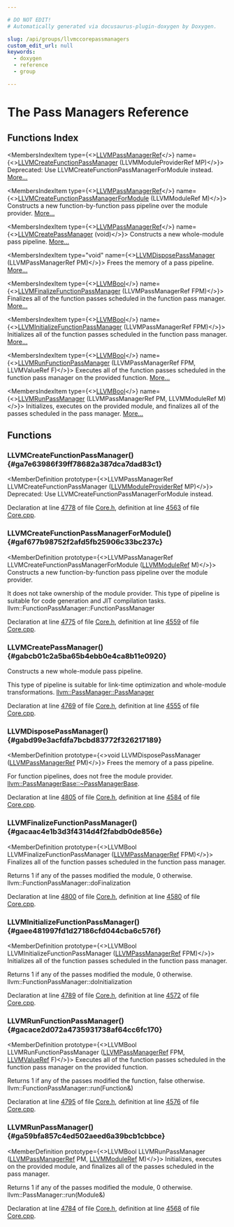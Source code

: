 ```yaml
---

# DO NOT EDIT!
# Automatically generated via docusaurus-plugin-doxygen by Doxygen.

slug: /api/groups/llvmccorepassmanagers
custom_edit_url: null
keywords:
  - doxygen
  - reference
  - group

---
```





# The Pass Managers Reference

<DoxygenPage pluginConfig={pluginConfig}>



## Functions Index

<MembersIndex>

<MembersIndexItem
  type={<><a href="/docs/api/groups/llvmcsupporttypes/#ga45fccfac9832f829c5e12a8915e85f4c">LLVMPassManagerRef</a></>}
  name={<><a href="#ga7e63986f39ff78682a387dca7dad83c1">LLVMCreateFunctionPassManager</a> (LLVMModuleProviderRef MP)</>}>
Deprecated: Use LLVMCreateFunctionPassManagerForModule instead. <a href="#ga7e63986f39ff78682a387dca7dad83c1">More...</a>
</MembersIndexItem>

<MembersIndexItem
  type={<><a href="/docs/api/groups/llvmcsupporttypes/#ga45fccfac9832f829c5e12a8915e85f4c">LLVMPassManagerRef</a></>}
  name={<><a href="#gaf677b98752f2afd5fb25906c33bc237c">LLVMCreateFunctionPassManagerForModule</a> (LLVMModuleRef M)</>}>
Constructs a new function-by-function pass pipeline over the module provider. <a href="#gaf677b98752f2afd5fb25906c33bc237c">More...</a>
</MembersIndexItem>

<MembersIndexItem
  type={<><a href="/docs/api/groups/llvmcsupporttypes/#ga45fccfac9832f829c5e12a8915e85f4c">LLVMPassManagerRef</a></>}
  name={<><a href="#gabcb01c2a5ba65b4ebb0e4ca8b11e0920">LLVMCreatePassManager</a> (void)</>}>
Constructs a new whole-module pass pipeline. <a href="#gabcb01c2a5ba65b4ebb0e4ca8b11e0920">More...</a>
</MembersIndexItem>

<MembersIndexItem
  type="void"
  name={<><a href="#gabd99e3acfdfa7bcbd83772f326217189">LLVMDisposePassManager</a> (LLVMPassManagerRef PM)</>}>
Frees the memory of a pass pipeline. <a href="#gabd99e3acfdfa7bcbd83772f326217189">More...</a>
</MembersIndexItem>

<MembersIndexItem
  type={<><a href="/docs/api/groups/llvmcsupporttypes/#ga209de0bceb13179a973c6a45211617bd">LLVMBool</a></>}
  name={<><a href="#gacaac4e1b3d3f4314d4f2fabdb0de856e">LLVMFinalizeFunctionPassManager</a> (LLVMPassManagerRef FPM)</>}>
Finalizes all of the function passes scheduled in the function pass manager. <a href="#gacaac4e1b3d3f4314d4f2fabdb0de856e">More...</a>
</MembersIndexItem>

<MembersIndexItem
  type={<><a href="/docs/api/groups/llvmcsupporttypes/#ga209de0bceb13179a973c6a45211617bd">LLVMBool</a></>}
  name={<><a href="#gaee481997fd1d27186cfd044cba6c576f">LLVMInitializeFunctionPassManager</a> (LLVMPassManagerRef FPM)</>}>
Initializes all of the function passes scheduled in the function pass manager. <a href="#gaee481997fd1d27186cfd044cba6c576f">More...</a>
</MembersIndexItem>

<MembersIndexItem
  type={<><a href="/docs/api/groups/llvmcsupporttypes/#ga209de0bceb13179a973c6a45211617bd">LLVMBool</a></>}
  name={<><a href="#gacace2d072a4735931738af64cc6fc170">LLVMRunFunctionPassManager</a> (LLVMPassManagerRef FPM, LLVMValueRef F)</>}>
Executes all of the function passes scheduled in the function pass manager on the provided function. <a href="#gacace2d072a4735931738af64cc6fc170">More...</a>
</MembersIndexItem>

<MembersIndexItem
  type={<><a href="/docs/api/groups/llvmcsupporttypes/#ga209de0bceb13179a973c6a45211617bd">LLVMBool</a></>}
  name={<><a href="#ga59bfa857c4ed502aeed6a39bcb1cbbce">LLVMRunPassManager</a> (LLVMPassManagerRef PM, LLVMModuleRef M)</>}>
Initializes, executes on the provided module, and finalizes all of the passes scheduled in the pass manager. <a href="#ga59bfa857c4ed502aeed6a39bcb1cbbce">More...</a>
</MembersIndexItem>

</MembersIndex>


<SectionDefinition>

## Functions

### LLVMCreateFunctionPassManager() {#ga7e63986f39ff78682a387dca7dad83c1}

<MemberDefinition
  prototype={<>LLVMPassManagerRef LLVMCreateFunctionPassManager (<a href="/docs/api/groups/llvmcsupporttypes/#gad77f13d71e9aebc385324cde314d9ac6">LLVMModuleProviderRef</a> MP)</>}>
Deprecated: Use LLVMCreateFunctionPassManagerForModule instead.

Declaration at line <a href="/docs/api/files/include/include/llvm-c/core-h/#l04778">4778</a> of file <a href="/docs/api/files/include/include/llvm-c/core-h">Core.h</a>, definition at line <a href="/docs/api/files/lib/lib/ir/core-cpp/#l04563">4563</a> of file <a href="/docs/api/files/lib/lib/ir/core-cpp">Core.cpp</a>.
</MemberDefinition>

### LLVMCreateFunctionPassManagerForModule() {#gaf677b98752f2afd5fb25906c33bc237c}

<MemberDefinition
  prototype={<>LLVMPassManagerRef LLVMCreateFunctionPassManagerForModule (<a href="/docs/api/groups/llvmcsupporttypes/#gad1d1bb5f901c903a0cf09c5a053c9c56">LLVMModuleRef</a> M)</>}>
Constructs a new function-by-function pass pipeline over the module provider.

It does not take ownership of the module provider. This type of pipeline is suitable for code generation and JIT compilation tasks. 
<SectionUser title="See Also">
llvm::FunctionPassManager::FunctionPassManager
</SectionUser>

Declaration at line <a href="/docs/api/files/include/include/llvm-c/core-h/#l04775">4775</a> of file <a href="/docs/api/files/include/include/llvm-c/core-h">Core.h</a>, definition at line <a href="/docs/api/files/lib/lib/ir/core-cpp/#l04559">4559</a> of file <a href="/docs/api/files/lib/lib/ir/core-cpp">Core.cpp</a>.
</MemberDefinition>

### LLVMCreatePassManager() {#gabcb01c2a5ba65b4ebb0e4ca8b11e0920}

<MemberDefinition
  prototype="LLVMPassManagerRef LLVMCreatePassManager (void)">
Constructs a new whole-module pass pipeline.

This type of pipeline is suitable for link-time optimization and whole-module transformations. 
<SectionUser title="See Also">
<a href="/docs/api/classes/llvm/passmanager/#a8feea6425d71b06eb9eea6dfb60dcf4e">llvm::PassManager::PassManager</a>
</SectionUser>

Declaration at line <a href="/docs/api/files/include/include/llvm-c/core-h/#l04769">4769</a> of file <a href="/docs/api/files/include/include/llvm-c/core-h">Core.h</a>, definition at line <a href="/docs/api/files/lib/lib/ir/core-cpp/#l04555">4555</a> of file <a href="/docs/api/files/lib/lib/ir/core-cpp">Core.cpp</a>.
</MemberDefinition>

### LLVMDisposePassManager() {#gabd99e3acfdfa7bcbd83772f326217189}

<MemberDefinition
  prototype={<>void LLVMDisposePassManager (<a href="/docs/api/groups/llvmcsupporttypes/#ga45fccfac9832f829c5e12a8915e85f4c">LLVMPassManagerRef</a> PM)</>}>
Frees the memory of a pass pipeline.

For function pipelines, does not free the module provider. 
<SectionUser title="See Also">
<a href="/docs/api/classes/llvm/passmanagerbase/#a4e678f968a8f574109cb78eee4d3d756">llvm::PassManagerBase::~PassManagerBase</a>.
</SectionUser>

Declaration at line <a href="/docs/api/files/include/include/llvm-c/core-h/#l04805">4805</a> of file <a href="/docs/api/files/include/include/llvm-c/core-h">Core.h</a>, definition at line <a href="/docs/api/files/lib/lib/ir/core-cpp/#l04584">4584</a> of file <a href="/docs/api/files/lib/lib/ir/core-cpp">Core.cpp</a>.
</MemberDefinition>

### LLVMFinalizeFunctionPassManager() {#gacaac4e1b3d3f4314d4f2fabdb0de856e}

<MemberDefinition
  prototype={<>LLVMBool LLVMFinalizeFunctionPassManager (<a href="/docs/api/groups/llvmcsupporttypes/#ga45fccfac9832f829c5e12a8915e85f4c">LLVMPassManagerRef</a> FPM)</>}>
Finalizes all of the function passes scheduled in the function pass manager.

Returns 1 if any of the passes modified the module, 0 otherwise. 
<SectionUser title="See Also">
llvm::FunctionPassManager::doFinalization
</SectionUser>

Declaration at line <a href="/docs/api/files/include/include/llvm-c/core-h/#l04800">4800</a> of file <a href="/docs/api/files/include/include/llvm-c/core-h">Core.h</a>, definition at line <a href="/docs/api/files/lib/lib/ir/core-cpp/#l04580">4580</a> of file <a href="/docs/api/files/lib/lib/ir/core-cpp">Core.cpp</a>.
</MemberDefinition>

### LLVMInitializeFunctionPassManager() {#gaee481997fd1d27186cfd044cba6c576f}

<MemberDefinition
  prototype={<>LLVMBool LLVMInitializeFunctionPassManager (<a href="/docs/api/groups/llvmcsupporttypes/#ga45fccfac9832f829c5e12a8915e85f4c">LLVMPassManagerRef</a> FPM)</>}>
Initializes all of the function passes scheduled in the function pass manager.

Returns 1 if any of the passes modified the module, 0 otherwise. 
<SectionUser title="See Also">
llvm::FunctionPassManager::doInitialization
</SectionUser>

Declaration at line <a href="/docs/api/files/include/include/llvm-c/core-h/#l04789">4789</a> of file <a href="/docs/api/files/include/include/llvm-c/core-h">Core.h</a>, definition at line <a href="/docs/api/files/lib/lib/ir/core-cpp/#l04572">4572</a> of file <a href="/docs/api/files/lib/lib/ir/core-cpp">Core.cpp</a>.
</MemberDefinition>

### LLVMRunFunctionPassManager() {#gacace2d072a4735931738af64cc6fc170}

<MemberDefinition
  prototype={<>LLVMBool LLVMRunFunctionPassManager (<a href="/docs/api/groups/llvmcsupporttypes/#ga45fccfac9832f829c5e12a8915e85f4c">LLVMPassManagerRef</a> FPM, <a href="/docs/api/groups/llvmcsupporttypes/#ga113ce952344691b8304a43a314f8be17">LLVMValueRef</a> F)</>}>
Executes all of the function passes scheduled in the function pass manager on the provided function.

Returns 1 if any of the passes modified the function, false otherwise. 
<SectionUser title="See Also">
llvm::FunctionPassManager::run(Function&amp;)
</SectionUser>

Declaration at line <a href="/docs/api/files/include/include/llvm-c/core-h/#l04795">4795</a> of file <a href="/docs/api/files/include/include/llvm-c/core-h">Core.h</a>, definition at line <a href="/docs/api/files/lib/lib/ir/core-cpp/#l04576">4576</a> of file <a href="/docs/api/files/lib/lib/ir/core-cpp">Core.cpp</a>.
</MemberDefinition>

### LLVMRunPassManager() {#ga59bfa857c4ed502aeed6a39bcb1cbbce}

<MemberDefinition
  prototype={<>LLVMBool LLVMRunPassManager (<a href="/docs/api/groups/llvmcsupporttypes/#ga45fccfac9832f829c5e12a8915e85f4c">LLVMPassManagerRef</a> PM, <a href="/docs/api/groups/llvmcsupporttypes/#gad1d1bb5f901c903a0cf09c5a053c9c56">LLVMModuleRef</a> M)</>}>
Initializes, executes on the provided module, and finalizes all of the passes scheduled in the pass manager.

Returns 1 if any of the passes modified the module, 0 otherwise. 
<SectionUser title="See Also">
llvm::PassManager::run(Module&amp;)
</SectionUser>

Declaration at line <a href="/docs/api/files/include/include/llvm-c/core-h/#l04784">4784</a> of file <a href="/docs/api/files/include/include/llvm-c/core-h">Core.h</a>, definition at line <a href="/docs/api/files/lib/lib/ir/core-cpp/#l04568">4568</a> of file <a href="/docs/api/files/lib/lib/ir/core-cpp">Core.cpp</a>.
</MemberDefinition>

</SectionDefinition>

</DoxygenPage>
